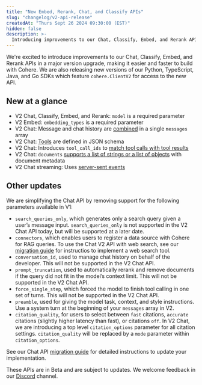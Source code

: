 ```yaml
---
title: "New Embed, Rerank, Chat, and Classify APIs"
slug: "changelog/v2-api-release"
createdAt: "Thurs Sept 26 2024 09:30:00 (EST)"
hidden: false
description: >-
  Introducing improvements to our Chat, Classify, Embed, and Rerank APIs in a major version upgrade, making it easier and faster to build with Cohere.
---
```

We're excited to introduce improvements to our Chat, Classify, Embed, and Rerank APIs in a major version upgrade, making it easier and faster to build with Cohere. We are also releasing new versions of our Python, TypeScript, Java, and Go SDKs which feature `cohere.ClientV2` for access to the new API. 

## New at a glance
* V2 Chat, Classify, Embed, and Rerank: `model` is a required parameter
* V2 Embed: `embedding_types` is a required parameter
* V2 Chat: Message and chat history are [combined](/v2/docs/migrating-v1-to-v2#messages-and-preamble) in a single `messages` array
* V2 Chat: [Tools](/v2/docs/parameter-types-in-tool-use) are defined in JSON schema
* V2 Chat: Introduces `tool_call_ids` to [match tool calls with tool results](/v2/docs/migrating-v1-to-v2#tool-call-id)
* V2 Chat: `documents` [supports a list of strings or a list of objects](/v2/docs/migrating-v1-to-v2#documents) with document metadata
* V2 Chat streaming: Uses [server-sent events](/v2/docs/migrating-v1-to-v2#streaming)

## Other updates
We are simplifying the Chat API by removing support for the following parameters available in V1:
* `search_queries_only`, which generates only a search query given a user’s message input. `search_queries_only` is not supported in the V2 Chat API today, but will be supported at a later date. 
* `connectors`, which enables users to register a data source with Cohere for RAG queries. To use the Chat V2 API with web search, see our [migration guide](/v2/docs/migrating-v1-to-v2#) for instructios to implement a web search tool.
* `conversation_id`, used to manage chat history on behalf of the developer. This will not be supported in the V2 Chat API.
* `prompt_truncation`, used to automatically rerank and remove documents if the query did not fit in the model’s context limit. This will not be supported in the V2 Chat API.
* `force_single_step`, which forced the model to finish tool calling in one set of turns. This will not be supported in the V2 Chat API.
* `preamble`, used for giving the model task, context, and style instructions. Use a system turn at the beginning of your `messages` array in V2.
* `citation_quality`, for users to select between `fast` citations, `accurate` citations (slightly higher latency than fast), or citations `off`. In V2 Chat, we are introducing a top level `citation_options` parameter for all citation settings. `citation_quality` will be replaced by a `mode` parameter within `citation_options`.


See our Chat API [migration guide](/v2/docs/migrating-v1-to-v2) for detailed instructions to update your implementation.


These APIs are in Beta and are subject to updates. We welcome feedback in our [Discord](https://discord.com/invite/co-mmunity) channel.

